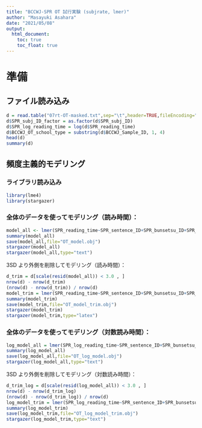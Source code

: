 ```yaml
---
title: "BCCWJ-SPR OT 試行実験 (subjrate, lmer)"
author: "Masayuki Asahara"
date: "2021/05/08"
output:
  html_document:
    toc: true
    toc_float: true    
---
```


# 準備
## ファイル読み込み
```r
d = read.table("07rt-OT-masked.txt",sep="\t",header=TRUE,fileEncoding="UTF-8")
d$SPR_subj_ID_factor = as.factor(d$SPR_subj_ID)
d$SPR_log_reading_time = log(d$SPR_reading_time)
d$BCCWJ_OT_school_type = substring(d$BCCWJ_Sample_ID, 1, 4)
head(d)
summary(d)
```

## 頻度主義的モデリング
### ライブラリ読み込み
```r
library(lme4)
library(stargazer)
```

### 全体のデータを使ってモデリング（読み時間）：
```r
model_all <- lmer(SPR_reading_time~SPR_sentence_ID+SPR_bunsetsu_ID+SPR_word_length+SPR_trial+WFR_subj_rate+(1|SPR_subj_ID_factor)+(1|BCCWJ_Sample_ID),data=d,REML=FALSE)
summary(model_all)
save(model_all,file="OT_model.obj")
stargazer(model_all)
stargazer(model_all,type="text")
```
3SD より外側を削除してモデリング（読み時間）：
```r
d_trim = d[scale(resid(model_all)) < 3.0 , ]
nrow(d) - nrow(d_trim)
(nrow(d) - nrow(d_trim)) / nrow(d)
model_trim = lmer(SPR_reading_time~SPR_sentence_ID+SPR_bunsetsu_ID+SPR_word_length+SPR_trial+WFR_subj_rate+(1|SPR_subj_ID_factor)+(1|BCCWJ_Sample_ID),data=d_trim,REML=FALSE)
summary(model_trim)
save(model_trim,file="OT_model_trim.obj")
stargazer(model_trim)
stargazer(model_trim,type="latex")
```

### 全体のデータを使ってモデリング（対数読み時間）：
```r
log_model_all = lmer(SPR_log_reading_time~SPR_sentence_ID+SPR_bunsetsu_ID+SPR_word_length+SPR_trial+WFR_subj_rate+(1|SPR_subj_ID_factor)+(1|BCCWJ_Sample_ID),data=d,REML=FALSE)
summary(log_model_all)
save(log_model_all,file="OT_log_model.obj")
stargazer(log_model_all,type="text")
```
3SD より外側を削除してモデリング（対数読み時間）：
```r
d_trim_log = d[scale(resid(log_model_all)) < 3.0 , ]
nrow(d) - nrow(d_trim_log)
(nrow(d) - nrow(d_trim_log)) / nrow(d)
log_model_trim = lmer(SPR_log_reading_time~SPR_sentence_ID+SPR_bunsetsu_ID+SPR_word_length+SPR_trial+WFR_subj_rate+(1|SPR_subj_ID_factor)+(1|BCCWJ_Sample_ID),data=d_trim_log,REML=FALSE)
summary(log_model_trim)
save(log_model_trim,file="OT_log_model_trim.obj")
stargazer(log_model_trim,type="text")
```


